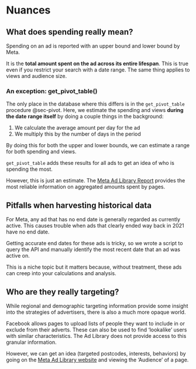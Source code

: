 # Nuances {#sec-nuances}

## What does spending really mean? {#sec-spending}

Spending on an ad is reported with an upper bound and lower bound by Meta.

It is the **total amount spent on the ad across its entire lifespan**. This is true even if you restrict your search with a date range. The same thing applies to views and audience size.

### An exception: get_pivot_table()

The only place in the database where this differs is in the `get_pivot_table` procedure @sec-pivot. Here, we estimate the spending and views **during the date range itself** by doing a couple things in the background:

1. We calculate the average amount per day for the ad
2. We multiply this by the number of days in the period

By doing this for both the upper and lower bounds, we can estimate a range for both spending and views. 

`get_pivot_table` adds these results for all ads to get an idea of who is spending the most.

However, this is just an estimate. The [Meta Ad Library Report](https://m.facebook.com/ads/library/report/) provides the most reliable information on aggregated amounts spent by pages.

## Pitfalls when harvesting historical data

For Meta, any ad that has no end date is generally regarded as currently active. This causes trouble when ads that clearly ended way back in 2021 have no end date.

Getting accurate end dates for these ads is tricky, so we wrote a script to query the API and manually identify the most recent date that an ad was active on. 

This is a niche topic but it matters because, without treatment, these ads can creep into your calculations and analysis.

## Who are they really targeting?

While regional and demographic targeting information provide some insight into the strategies of advertisers, there is also a much more opaque world.

Facebook allows pages to upload lists of people they want to include in or exclude from their adverts. These can also be used to find 'lookalike' users with similar characteristics. The Ad Library does not provide access to this granular information.

However, we can get an idea (targeted postcodes, interests, behaviors) by going on the [Meta Ad Library website](https://www.facebook.com/ads/library) and viewing the 'Audience' of a page.

